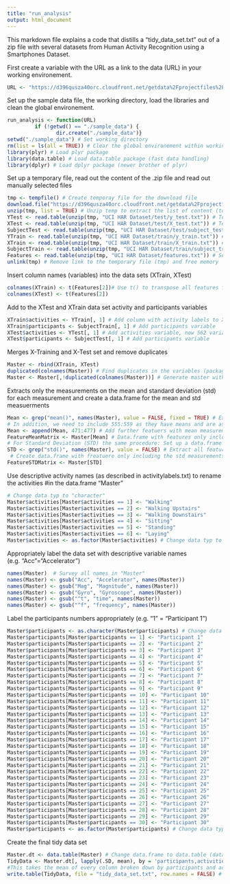 ```yaml
---
title: "run_analysis"
output: html_document
---
```

This markdown file explains a code that distills a "tidy_data_set.txt" out of a zip file with several datasets from Human Activity Recognition using a Smartphones Dataset. 

First create a variable with the URL as a link to the data (URL) in your working environement.
```r
URL <- "https://d396qusza40orc.cloudfront.net/getdata%2Fprojectfiles%2FUCI%20HAR%20Dataset.zip"
```
Set up the sample data file, the working directory, load the libraries and clean the global environement.
```r
run_analysis <- function(URL)
         if (!getwd() == "./sample_data") {
                dir.create("./sample_data")}
setwd("./sample_data") # Set working directory
rm(list = ls(all = TRUE)) # Clear the global environement within working directory
library(plyr) # Load plyr package
library(data.table) # Load data.table package (fast data handling)
library(dplyr) # Load dplyr package (newer brother of plyr)
```
Set up a temporary file, read out the content of the .zip file and read out manually selected files
```r
tmp <- tempfile() # Create temporay file for the download file
download.file("https://d396qusza40orc.cloudfront.net/getdata%2Fprojectfiles%2FUCI%20HAR%20Dataset.zip",tmp,method = "curl") # Download file into tmp
unzip(tmp, list = TRUE) # Unzip temp to extract the list of content (to decide which data is applicable) but not the data yet
YTest <- read.table(unzip(tmp, "UCI HAR Dataset/test/y_test.txt")) # Test set
XTest <- read.table(unzip(tmp, "UCI HAR Dataset/test/X_test.txt")) # Test labels
SubjectTest <- read.table(unzip(tmp, "UCI HAR Dataset/test/subject_test.txt")) # Identifier for the participants performing the test (-activity)
YTrain <- read.table(unzip(tmp, "UCI HAR Dataset/train/y_train.txt")) # Training set
XTrain <- read.table(unzip(tmp, "UCI HAR Dataset/train/X_train.txt")) # Training labels
SubjectTrain <- read.table(unzip(tmp, "UCI HAR Dataset/train/subject_train.txt")) # Identifier for the subjects performing the training (-activity)
Features <- read.table(unzip(tmp, "UCI HAR Dataset/features.txt")) # Selected and filtered features (e.g. tBodyAcc-XYZ...) from a 3D raw data signal database
unlink(tmp) # Remove link to the temporary file (tmp) and free memory
```       
Insert column names (variables) into the data sets (XTrain, XTest)
```r
colnames(XTrain) <- t(Features[2])# Use t() to transpose all features from column to row and add them into the data sets
colnames(XTest) <- t(Features[2])
```        
Add to the XTest and XTrain data set activity and participants variables
```r
XTrain$activities <- YTrain[, 1] # Add column with activity labels to XTrain, now 562 variables
XTrain$participants <- SubjectTrain[, 1] # Add participants variable
XTest$activities <- YTest[, 1] # Add activities variable, now 562 variables
XTest$participants <- SubjectTest[, 1] # Add participants variable
```
Merges X-Training and X-Test set and remove duplicates
```r
Master <- rbind(XTrain, XTest) 
duplicated(colnames(Master)) # Find duplicates in the variables (package:data.table / overall finding = 84 duplicates)
Master <- Master[,!duplicated(colnames(Master))] # Generate master without duplicates
```
Extracts only the measurements on the mean and standard deviation (std) for each measurement and create a data.frame for the mean and std measuerments
```r
Mean <- grep("mean()", names(Master), value = FALSE, fixed = TRUE) # Extract all features with pattern "mean()" from Master
# In addition, we need to include 555:559 as they have means and are associated with the gravity terms
Mean <- append(Mean, 471:477) # Add further featuers with mean measurements (new rows in Mean 471:477)
FeatureMeanMatrix <- Master[Mean] # Data.frame with features only including mean measurements
# For Standard Deviation (STD) the same procedure: Set up a data.frame with std measurements
STD <- grep("std()", names(Master), value = FALSE) # Extract all features with pattern "std()"
 # Create data.frame with freatuere only including the std measurements
FeatureSTDMatrix <- Master[STD]
```
Use descriptive activity names (as described in activitylabels.txt) to rename the activities #in the data.frame "Master"
```r
# Change data typ to "character"
Master$activities[Master$activities == 1] <- "Walking"
Master$activities[Master$activities == 2] <- "Walking Upstairs"
Master$activities[Master$activities == 3] <- "Walking Downstairs"
Master$activities[Master$activities == 4] <- "Sitting"
Master$activities[Master$activities == 5] <- "Standing"
Master$activities[Master$activities == 6] <- "Laying"
Master$activities <- as.factor(Master$activities) # Change data typ to "factor"
```
Appropriately label the data set with descriptive variable names (e.g. "Acc"="Accelerator")
```r
names(Master)  # Survey all names in "Master"
names(Master) <- gsub("Acc", "Accelerator", names(Master))
names(Master) <- gsub("Mag", "Magnitude", names(Master))
names(Master) <- gsub("Gyro", "Gyroscope", names(Master))
names(Master) <- gsub("^t", "time", names(Master))
names(Master) <- gsub("^f", "frequency", names(Master))
```
Label the participants numbers appropriately (e.g. "1" = "Participant 1")
```r
Master$participants <- as.character(Master$participants) # Change data typ to "character" 
Master$participants[Master$participants == 1] <- "Participant 1"
Master$participants[Master$participants == 2] <- "Participant 2"
Master$participants[Master$participants == 3] <- "Participant 3"
Master$participants[Master$participants == 4] <- "Participant 4"
Master$participants[Master$participants == 5] <- "Participant 5"
Master$participants[Master$participants == 6] <- "Participant 6"
Master$participants[Master$participants == 7] <- "Participant 7"
Master$participants[Master$participants == 8] <- "Participant 8"
Master$participants[Master$participants == 9] <- "Participant 9"
Master$participants[Master$participants == 10] <- "Participant 10"
Master$participants[Master$participants == 11] <- "Participant 11"
Master$participants[Master$participants == 12] <- "Participant 12"
Master$participants[Master$participants == 13] <- "Participant 13"
Master$participants[Master$participants == 14] <- "Participant 14"
Master$participants[Master$participants == 15] <- "Participant 15"
Master$participants[Master$participants == 16] <- "Participant 16"
Master$participants[Master$participants == 17] <- "Participant 17"
Master$participants[Master$participants == 18] <- "Participant 18"
Master$participants[Master$participants == 19] <- "Participant 19"
Master$participants[Master$participants == 20] <- "Participant 20"
Master$participants[Master$participants == 21] <- "Participant 21"
Master$participants[Master$participants == 22] <- "Participant 22"
Master$participants[Master$participants == 23] <- "Participant 23"
Master$participants[Master$participants == 24] <- "Participant 24"
Master$participants[Master$participants == 25] <- "Participant 25"
Master$participants[Master$participants == 26] <- "Participant 26"
Master$participants[Master$participants == 27] <- "Participant 27"
Master$participants[Master$participants == 28] <- "Participant 28"
Master$participants[Master$participants == 29] <- "Participant 29"
Master$participants[Master$participants == 30] <- "Participant 30"
Master$participants <- as.factor(Master$participants) # Change data typ to "factor"
```
Create the final tidy data set
```r
Master.dt <- data.table(Master) # Change data.frame to data.table (data.table package)
TidyData <- Master.dt[, lapply(.SD, mean), by = 'participants,activities']
#This takes the mean of every column broken down by participants and activities
write.table(TidyData, file = "tidy_data_set.txt", row.names = FALSE) # Write data.table into .txt in file "sample_data"
```


